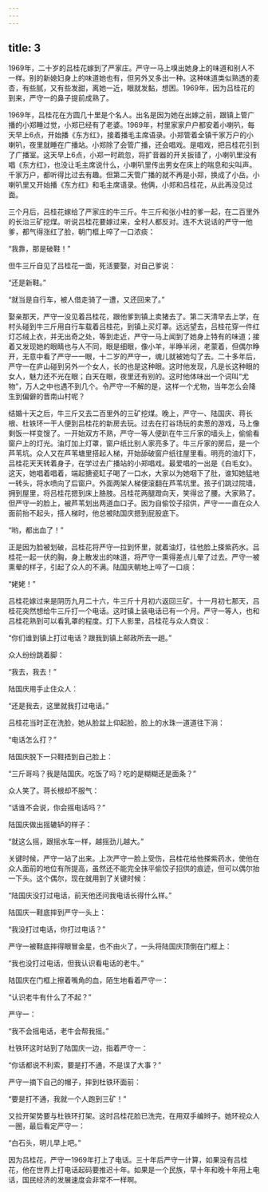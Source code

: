 ```yaml
---
---
---
```

title: 3
---




1969年，二十岁的吕桂花嫁到了严家庄。严守一马上嗅出她身上的味道和别人不一样。别的新媳妇身上的味道她也有，但另外又多出一种。这种味道类似熟透的麦杏，有些腻，又有些发甜，离她一近，眼就发黏，想困。1969年，因为吕桂花的到来，严守一的鼻子提前成熟了。

1969年，吕桂花在方圆几十里是个名人。出名是因为她在出嫁之前，跟镇上管广播的小郑睡过觉，小郑已经有了老婆。1969年，村里家家户户都安着小喇叭，每天早上6点，开始播《东方红》，接着播毛主席语录。小郑管着全镇千家万户的小喇叭，夜里就睡在广播站。小郑除了会管广播，还会唱戏。是唱戏，把吕桂花引到了广播室。这天早上6点，小郑一时疏忽，将扩音器的开关扳错了，小喇叭里没有唱《东方红》，也没让毛主席说什么，小喇叭里传出男女在床上的喘息和尖叫声。千家万户，都听得比过去有趣。但第二天管广播的就不再是小郑，换成了小岳。小喇叭里又开始播《东方红》和毛主席语录。他俩，小郑和吕桂花，从此再没见过面。

三个月后，吕桂花嫁给了严家庄的牛三斤。牛三斤和张小柱的爹一起，在二百里外的长治三矿挖煤。听说吕桂花要嫁过来，全村人都反对。连不大说话的严守一他爹，都气得涨红了脸，朝门框上啐了一口浓痰：

“我靠，那是破鞋！”

但牛三斤自见了吕桂花一面，死活要娶，对自己爹说：

“还是新鞋。”

“就当是自行车，被人借走骑了一遭，又还回来了。”

娶亲那天，严守一没见着吕桂花，跟他爹到镇上卖猪去了。第二天清早去上学，在村头碰到牛三斤用自行车载着吕桂花，到镇上买灯罩。远远望去，吕桂花穿一件红灯芯绒上衣，并无出奇之处，等到走近，严守一马上闻到了她身上特有的味道；接着又发现她的眼睛也与人不同，眼是细眼，像小羊，半睁半闭，老蒙着，但偶尔睁开，无意中看了严守一一眼，十二岁的严守一，魂儿就被她勾了去。二十多年后，严守一在庐山碰到另外一个女人，长的也是这种眼。这时他发现，凡是长这种眼的女人，魅力还不光在眼；白天在眼，夜里还有别的。这时他体味出一个词叫“尤物”，万人之中也遇不到几个。令严守一不解的是，这样一个尤物，当年怎么会降生到偏僻的晋南山村呢？

结婚十天之后，牛三斤又去二百里外的三矿挖煤。晚上，严守一、陆国庆、蒋长根、杜铁环一干人便到吕桂花的新房去玩。过去在打谷场玩的卖葱的游戏，马上像剩饭一样变馊了。一开始双方不熟，严守一等人便趴在牛三斤家的墙头上，偷偷看窗户上的灯光。油灯加上灯罩，窗户纸比别人家亮多了。牛三斤家的房后，是一个芦苇坑。众人又在芦苇塘里搭起人梯，开始舔破窗户纸往屋里看。明亮的油灯下，吕桂花天天转着身子，在学过去广播站的小郑唱戏。最爱唱的一出是《白毛女》。这天，她唱着唱着，端起搪瓷缸子喝了一口水，大家以为她咽下了肚，谁知她猛地一转头，将水喷向了后窗户。外面两架人梯便滚翻在芦苇坑里。孩子们跳过院墙，拥到屋里，将吕桂花摁到床上胳肢。吕桂花两腿蹬向天，笑得岔了腰。大家熟了。但严守一的脸上，被芦苇划出两道血口子。因为自偷饺子招供，严守一一直在众人面前抬不起头，搭人梯时，他总被陆国庆摁到屁股底下。

“哟，都出血了！”

正是因为脸被划破，吕桂花将严守一拉到怀里，就着油灯，往他脸上搽紫药水。吕桂花一起一伏的胸，身上散发出的味道，将严守一熏得差点儿晕了过去。严守一被熏晕的样子，引起了众人的不满。陆国庆朝地上啐了一口痰：

“姥姥！”

吕桂花嫁过来是阴历九月二十六，牛三斤十月初六返回三矿。十一月初七那天，吕桂花突然想给牛三斤打一个电话。这时镇上装电话已有一个月。严守一等人，也和吕桂花熟到可以看乳罩的程度。灯下人影里，吕桂花与众人商议：

“你们谁到镇上打过电话？跟我到镇上邮政所去一趟。”

众人纷纷跳着脚：

“我去，我去！”

陆国庆用手止住众人：

“还是我去，这里就我打过电话。”

吕桂花当时正在洗脸，她从脸盆上仰起脸，脸上的水珠一道道往下淌：

“电话怎么打？”

陆国庆脱下一只鞋捂到自己脸上：

“三斤哥吗？我是陆国庆。吃饭了吗？吃的是糊糊还是面条？”

众人笑了。蒋长根却不服气：

“话谁不会说，你会摇电话吗？”

陆国庆做出摇辘轳的样子：

“就这么摇，跟摇水车一样，越摇劲儿越大。”

关键时候，严守一站了出来。上次严守一脸上受伤，吕桂花给他搽紫药水，使他在众人面前的地位有所提高，虽然还不能完全抹平偷饺子招供的痕迹，但可以偶尔抬一下头。这个偶尔，现在就用到了关键时候：

“陆国庆没打过电话，前天他还问我电话长得什么样。”

陆国庆一鞋底摔到严守一头上：

“我没打过电话，你打过电话？”

严守一被鞋底摔得眼冒金星，也不由火了，一头将陆国庆顶倒在门框上：

“我也没打过电话，但我认识看电话的老牛。”

陆国庆在门框上擦着嘴角的血，陌生地看着严守一：

“认识老牛有什么了不起？”

严守一：

“我不会摇电话，老牛会帮我摇。”

杜铁环这时站到了陆国庆一边，指着严守一：

“你话都说不利索，要是打不通，不是误了大事？”

严守一摘下自己的帽子，摔到杜铁环面前：

“要是打不通，我就一个人跑到三矿！”

又拉开架势要与杜铁环打架。这时吕桂花脸已洗完，在用双手编辫子。她环视众人一圈，最后看定严守一：

“白石头，明儿早上吧。”

因为吕桂花，严守一1969年打上了电话。三十年后严守一计算，如果没有吕桂花，他在世界上打电话起码要推迟十年。如果是一个民族，早十年和晚十年用上电话，国民经济的发展速度会非常不一样啊。